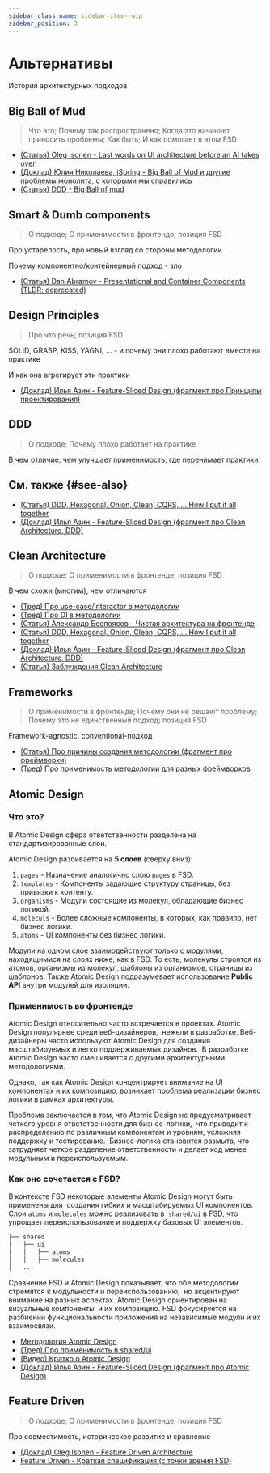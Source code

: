 ```yaml
---
sidebar_class_name: sidebar-item--wip
sidebar_position: 3
---
```



# Альтернативы

<WIP ticket="62" />

История архитектурных подходов

## Big Ball of Mud

<WIP ticket="258" />

> Что это; Почему так распространено; Когда это начинает приносить проблемы; Как быть; И как помогает в этом FSD

- [(Статья) Oleg Isonen - Last words on UI architecture before an AI takes over](https://oleg008.medium.com/last-words-on-ui-architecture-before-an-ai-takes-over-468c78f18f0d)
- [(Доклад) Юлия Николаева, iSpring - Big Ball of Mud и другие проблемы монолита, с которыми мы справились](https://youtu.be/gna4Ynz1YNI)
- [(Статья) DDD - Big Ball of mud](https://thedomaindrivendesign.io/big-ball-of-mud/)


## Smart & Dumb components

<WIP ticket="214" />

> О подходе; О применимости в фронтенде; позиция FSD

Про устарелость, про новый взгляд со стороны методологии

Почему компонентно/контейнерный подход - зло


- [(Статья) Dan Abramov - Presentational and Container Components (TLDR: deprecated)](https://medium.com/@dan_abramov/smart-and-dumb-components-7ca2f9a7c7d0)


## Design Principles

<WIP ticket="59" />

> Про что речь; позиция FSD

SOLID, GRASP, KISS, YAGNI, ... - и почему они плохо работают вместе на практике

И как она агрегирует эти практики

- [(Доклад) Илья Азин - Feature-Sliced Design (фрагмент про Принципы проектирования)](https://youtu.be/SnzPAr_FJ7w?t=380)


## DDD

<WIP ticket="1" />

> О подходе; Почему плохо работает на практике

В чем отличие, чем улучшает применимость, где перенимает практики

## См. также {#see-also}

- [(Статья) DDD, Hexagonal, Onion, Clean, CQRS, … How I put it all together](https://herbertograca.com/2017/11/16/explicit-architecture-01-ddd-hexagonal-onion-clean-cqrs-how-i-put-it-all-together/)
- [(Доклад) Илья Азин - Feature-Sliced Design (фрагмент про Clean Architecture, DDD)](https://youtu.be/SnzPAr_FJ7w?t=528)

## Clean Architecture

<WIP ticket="165" />

> О подходе; О применимости в фронтенде; позиция FSD

В чем схожи (многим), чем отличаются

- [(Тред) Про use-case/interactor в методологии](https://t.me/feature_sliced/3897)
- [(Тред) Про DI в методологии](https://t.me/feature_sliced/4592)
- [(Статья) Александр Беспоясов - Чистая архитектура на фронтенде](https://bespoyasov.ru/blog/clean-architecture-on-frontend/)
- [(Статья) DDD, Hexagonal, Onion, Clean, CQRS, … How I put it all together](https://herbertograca.com/2017/11/16/explicit-architecture-01-ddd-hexagonal-onion-clean-cqrs-how-i-put-it-all-together/)
- [(Доклад) Илья Азин - Feature-Sliced Design (фрагмент про Clean Architecture, DDD)](https://youtu.be/SnzPAr_FJ7w?t=528)
- [(Статья) Заблуждения Clean Architecture](https://habr.com/ru/company/mobileup/blog/335382/)


## Frameworks

<WIP ticket="58" />

> О применимости в фронтенде; Почему они не решают проблему; Почему это не единственный подход; позиция FSD

Framework-agnostic, conventional-подход

- [(Статья) Про причины создания методологии (фрагмент про фреймворки)](/docs/about/motivation)
- [(Тред) Про применимость методологии для разных фреймворков](https://t.me/feature_sliced/3867)


## Atomic Design

### Что это?

В Atomic Design сфера ответственности разделена на стандартизированные слои. 

Atomic Design разбивается на **5 слоев** (сверху вниз):

1. `pages` - Назначение аналогично слою `pages` в FSD.
2. `templates` - Компоненты задающие структуру страницы, без привязки к контенту.
3. `organisms` - Модули состоящие из молекул, обладающие бизнес логикой.
4. `moleculs` -  Более сложные компоненты, в которых, как правило, нет бизнес логики.
5. `atoms` - UI компоненты без бизнес логики.

Модули на одном слое взаимодействуют только с модулями, находящимися на слоях ниже, как в FSD.
То есть, молекулы строятся из атомов, организмы из молекул, шаблоны из организмов, страницы из шаблонов.
Также Atomic Design подразумевает использование **Public API** внутри модулей для изоляции.

### Применимость во фронтенде
Atomic Design относительно часто встречается в проектах. Atomic Design популярнее среди веб-дизайнеров, 
нежели в разработке. Веб-дизайнеры часто используют Atomic Design для создания масштабируемых и легко поддерживаемых дизайнов. 
В разработке Atomic Design часто смешивается с другими архитектурными методологиями.

Однако, так как Atomic Design концентрирует внимание на UI компонентах и их композицию, возникает проблема реализации 
бизнес логики в рамках архитектуры.

Проблема заключается в том, что Atomic Design не предусматривает четкого уровня ответственности для бизнес-логики, 
что приводит к распределению по различным компонентам и уровням, усложняя поддержку и тестирование. 
Бизнес-логика становится размыта, что затрудняет четкое разделение ответственности и делает код менее 
модульным и переиспользуемым.

### Как оно сочетается с FSD?
В контексте FSD некоторые элементы Atomic Design могут быть применены для 
создания гибких и масштабируемых UI компонентов. Слои `atoms` и `molecules` можно реализовать в 
`shared/ui` в FSD, что упрощает переиспользование и поддержку базовых UI элементов. 

```sh
├── shared
│   ├── ui 
│   │   ├── atoms
│   │   ├── molecules
│   ...
```

Сравнение FSD и Atomic Design показывает, что обе методологии стремятся к модульности и переиспользованию, 
но акцентируют внимание на разных аспектах. Atomic Design ориентирован на визуальные компоненты 
и их композицию. FSD фокусируется на разбиении функциональности приложения на независимые модули и их взаимосвязи.

- [Методология Atomic Design](https://atomicdesign.bradfrost.com/table-of-contents/)
- [(Тред) Про применимость в shared/ui](https://t.me/feature_sliced/1653)
- [(Видео) Кратко о Atomic Design](https://youtu.be/Yi-A20x2dcA)
- [(Доклад) Илья Азин - Feature-Sliced Design (фрагмент про Atomic Design)](https://youtu.be/SnzPAr_FJ7w?t=587)

## Feature Driven

<WIP ticket="219" />

> О подходе; О применимости в фронтенде; позиция FSD

Про совместимость, историческое развитие и сравнение

- [(Доклад) Oleg Isonen - Feature Driven Architecture](https://youtu.be/BWAeYuWFHhs)
- [Feature Driven - Краткая спецификация (с точки зрения FSD)](https://github.com/feature-sliced/documentation/tree/rc/feature-driven)
